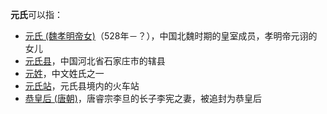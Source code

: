 '''元氏'''可以指：
* [[元氏_(魏孝明帝女)|元氏 (魏孝明帝女)]]（528年－？），中国北魏时期的皇室成员，孝明帝元诩的女儿
* [[元氏县|元氏县]]，中国河北省石家庄市的辖县
* [[元姓|元姓]]，中文姓氏之一
* [[元氏站|元氏站]]，元氏县境内的火车站
* [[恭皇后_(唐朝)|恭皇后 (唐朝)]]，唐睿宗李旦的长子李宪之妻，被追封为恭皇后

{{disambig|cat=二字消歧義}}